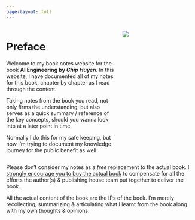 ```yaml
---
page-layout: full
---
```

::: {.columns}

::: {.column width="60%"}
# Preface {.unnumbered}

Welcome to my book notes website for the book **AI Engineering by _Chip Huyen_**. In this website, I have documented all of my notes for this book, chapter by chapter as I read through the content.

Taking notes from the book you read, not only firms the understanding, but also serves as a quick summary / reference of the key concepts, should you wanna look into at a later point in time.

Normally I do this for my safe keeping, but now I'm trying to document my knowledge journey for the public benefit as well.
:::

::: {.column width="40%"}
![](cover.jpeg)
:::
::::

::: {.callout-caution appearance="simple"}
Please don't consider my notes as a _free_ replacement to the actual book. I [strongly encourage you to buy the actual book]{.underline} to compensate for all the efforts the author(s) & publishing house team put together to deliver the book.

All the actual content of the book are the IPs of the book. I'm merely recollecting, summarizing & articulating what I learnt from the book along with my own thoughts & opinions.
:::